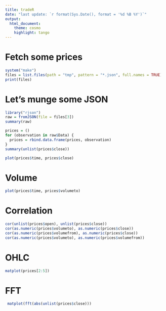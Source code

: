 ```yaml
---
title: tradeR
date: "last update: `r format(Sys.Date(), format = '%d %B %Y')`"
output:
  html_document:
    theme: cosmo
    highlight: tango
---
```


# Fetch some prices
```r
system("make")
files = list.files(path = "tmp", pattern = "*.json", full.names = TRUE)
print(files)
```

# Let's munge some JSON
```r
library("rjson")
raw = fromJSON(file = files[3])
summary(raw)
```

```r
prices = ()
for (observation in raw$Data) {
  prices = rbind.data.frame(prices, observation)
}
summary(unlist(prices$close))

plot(prices$time, prices$close)
```
# Volume
```r
plot(prices$time, prices$volumeto)
```

# Correlation
```r
cor(unlist(prices$open), unlist(prices$close))
cor(as.numeric(prices$volumeto), as.numeric(prices$close))
cor(as.numeric(prices$volumefrom), as.numeric(prices$close))
cor(as.numeric(prices$volumeto), as.numeric(prices$volumefrom))
```

# OHLC
```r
matplot(prices[2:5])
```
# FFT
```r
 matplot(fft(abs(unlist(prices$close)))
```